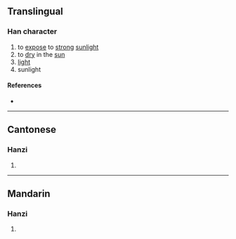 {{character info/new}}
==Translingual==

===Han character===
{{Han char|rn=72|rad=日|as=05|sn=9|four=65027|canj=ALLN|ids=⿰日弗}}

# to [[expose]] to [[strong]] [[sunlight]]
# to [[dry]] in the [[sun]]
# [[light]]
# sunlight

====References====
* {{Han ref|kx=0494.040|dkj=13863|dj=0858.100|hdz=21504.050|uh=6632|ud=26162|bh=CEED|bd=52973}}

----

==Cantonese==

===Hanzi===
{{yue-hanzi|jyut=[[fai3]]|y=fai3}}

# {{defn|lang=yue|sort=日05}}

----

==Mandarin==

===Hanzi===
{{cmn-hanzi|pin=[[fèi]] ([[fei4]])|wg=fei<sup>4</sup>}}

# {{defn|lang=cmn|sort=日05}}